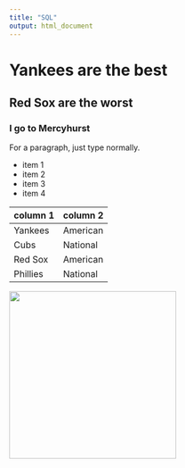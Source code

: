 ```yaml
---
title: "SQL"
output: html_document
---
```


# Yankees are the best
## Red Sox are the worst
### I go to Mercyhurst

For a paragraph, just type normally.

* item 1
* item 2
* item 3
* item 4

column 1 | column 2
---|---
Yankees | American
Cubs | National
Red Sox | American
Phillies | National

<img src="DerekJeter.jpg" width ="300" />